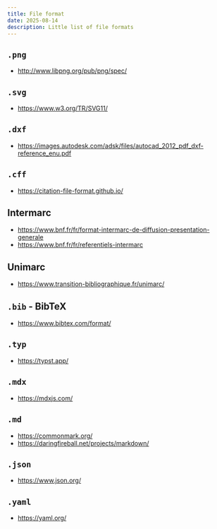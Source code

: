 ```yaml
---
title: File format
date: 2025-08-14
description: Little list of file formats
---
```


## `.png`

- http://www.libpng.org/pub/png/spec/

## `.svg`

- https://www.w3.org/TR/SVG11/

## `.dxf`

- https://images.autodesk.com/adsk/files/autocad_2012_pdf_dxf-reference_enu.pdf

## `.cff`

- https://citation-file-format.github.io/

## Intermarc

- https://www.bnf.fr/fr/format-intermarc-de-diffusion-presentation-generale
- https://www.bnf.fr/fr/referentiels-intermarc

## Unimarc

- https://www.transition-bibliographique.fr/unimarc/

## `.bib` - BibTeX

- https://www.bibtex.com/format/

## `.typ`

- https://typst.app/

## `.mdx`

- https://mdxjs.com/

## `.md`

- https://commonmark.org/
- https://daringfireball.net/projects/markdown/

## `.json`

- https://www.json.org/

## `.yaml`

- https://yaml.org/

